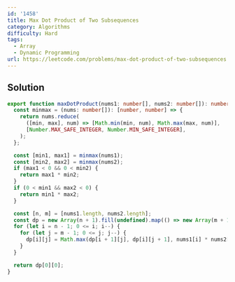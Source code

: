 ```yaml
---
id: '1458'
title: Max Dot Product of Two Subsequences
category: Algorithms
difficulty: Hard
tags:
  - Array
  - Dynamic Programming
url: https://leetcode.com/problems/max-dot-product-of-two-subsequences
---
```


## Solution

```typescript filename="solution.ts" copy
export function maxDotProduct(nums1: number[], nums2: number[]): number {
  const minmax = (nums: number[]): [number, number] => {
    return nums.reduce(
      ([min, max], num) => [Math.min(min, num), Math.max(max, num)],
      [Number.MAX_SAFE_INTEGER, Number.MIN_SAFE_INTEGER],
    );
  };

  const [min1, max1] = minmax(nums1);
  const [min2, max2] = minmax(nums2);
  if (max1 < 0 && 0 < min2) {
    return max1 * min2;
  }
  if (0 < min1 && max2 < 0) {
    return min1 * max2;
  }

  const [n, m] = [nums1.length, nums2.length];
  const dp = new Array(n + 1).fill(undefined).map(() => new Array(m + 1).fill(0));
  for (let i = n - 1; 0 <= i; i--) {
    for (let j = m - 1; 0 <= j; j--) {
      dp[i][j] = Math.max(dp[i + 1][j], dp[i][j + 1], nums1[i] * nums2[j] + dp[i + 1][j + 1]);
    }
  }

  return dp[0][0];
}
```
